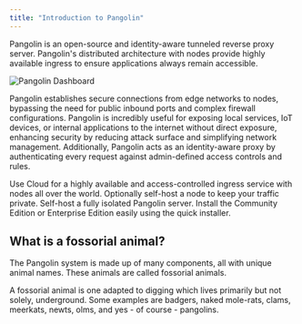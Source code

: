 ```yaml
---
title: "Introduction to Pangolin"
---
```


Pangolin is an open-source and identity-aware tunneled reverse proxy server. Pangolin's distributed architecture with nodes provide highly available ingress to ensure applications always remain accessible.

<Frame caption="Screenshot of resources page from the Pangolin Dashboard.">
  <img src="/images/fossorial-dashboard.png" alt="Pangolin Dashboard"/>
</Frame>

Pangolin establishes secure connections from edge networks to nodes, bypassing the need for public inbound ports and complex firewall configurations. Pangolin is incredibly useful for exposing local services, IoT devices, or internal applications to the internet without direct exposure, enhancing security by reducing attack surface and simplifying network management. Additionally, Pangolin acts as an identity-aware proxy by authenticating every request against admin-defined access controls and rules.

<Columns cols={2}>
  <Card title="Pangolin Cloud" icon="cloud" href="https://pangolin.fossorial.io/auth/signup">
    Use Cloud for a highly available and access-controlled ingress service with nodes all over the world. Optionally self-host a node to keep your traffic private.
  </Card>
  <Card title="Self-host Pangolin" icon="server" href="self-host/quick-install">
    Self-host a fully isolated Pangolin server. Install the Community Edition or Enterprise Edition easily using the quick installer.
  </Card>
</Columns>

## What is a fossorial animal?

The Pangolin system is made up of many components, all with unique animal names. These animals are called fossorial animals.

A fossorial animal is one adapted to digging which lives primarily but not solely, underground. Some examples are badgers, naked mole-rats, clams, meerkats, newts, olms, and yes - of course - pangolins. 
